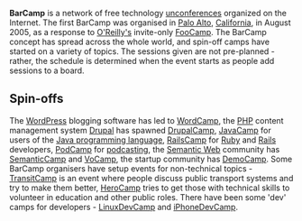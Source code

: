 {{subpages}}

{{Image|2538150719 952ab9810d b.jpg|right|300px|Sessions board at BarCampLondon4}}
'''BarCamp''' is a network of free technology [[unconference|unconferences]] organized on the Internet. The first BarCamp was organised in [[Palo Alto]], [[California]], in August 2005, as a response to [[O'Reilly Publishing|O'Reilly's]] invite-only [[FooCamp]]. The BarCamp concept has spread across the whole world, and spin-off camps have started on a variety of topics. The sessions given are not pre-planned - rather, the schedule is determined when the event starts as people add sessions to a board.

== Spin-offs ==
The [[WordPress]] blogging software has led to [[WordCamp]], the [[PHP programming language|PHP]] content management system [[Drupal]] has spawned [[DrupalCamp]], [[JavaCamp]] for users of the [[Java programming language]], [[RailsCamp]] for [[Ruby programming language|Ruby]] and [[Ruby on Rails|Rails]] developers, [[PodCamp]] for [[podcasting]], the [[Semantic Web]] community has [[SemanticCamp]] and [[VoCamp]], the startup community has [[DemoCamp]]. Some BarCamp organisers have setup events for non-technical topics - [[TransitCamp]] is an event where people discuss public transport systems and try to make them better, [[HeroCamp]] tries to get those with technical skills to volunteer in education and other public roles. There have been some 'dev' camps for developers - [[LinuxDevCamp]] and [[iPhoneDevCamp]].